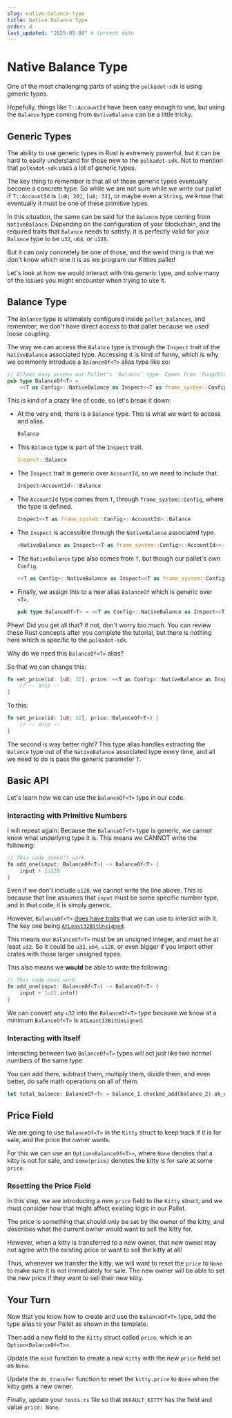 ```yaml
---
slug: native-balance-type
title: Native Balance Type
order: 4
last_updated: "2025-05-08" # Current date
---
```


# Native Balance Type

One of the most challenging parts of using the `polkadot-sdk` is using generic types.

Hopefully, things like `T::AccountId` have been easy enough to use, but using the `Balance` type coming from `NativeBalance` can be a little tricky.

## Generic Types

The ability to use generic types in Rust is extremely powerful, but it can be hard to easily understand for those new to the `polkadot-sdk`. Not to mention that `polkadot-sdk` uses a lot of generic types.

The key thing to remember is that all of these generic types eventually become a concrete type. So while we are not sure while we write our pallet if `T::AccountId` is `[u8; 20]`, `[u8; 32]`, or maybe even a `String`, we know that eventually it must be one of these primitive types.

In this situation, the same can be said for the `Balance` type coming from `NativeBalance`. Depending on the configuration of your blockchain, and the required traits that `Balance` needs to satisfy, it is perfectly valid for your `Balance` type to be `u32`, `u64`, or `u128`.

But it can only concretely be one of those, and the weird thing is that we don't know which one it is as we program our Kitties pallet!

Let's look at how we would interact with this generic type, and solve many of the issues you might encounter when trying to use it.

## Balance Type

The `Balance` type is ultimately configured inside `pallet_balances`, and remember, we don't have direct access to that pallet because we used loose coupling.

The way we can access the `Balance` type is through the `Inspect` trait of the `NativeBalance` associated type. Accessing it is kind of funny, which is why we commonly introduce a `BalanceOf<T>` alias type like so:

```rust
// Allows easy access our Pallet's `Balance` type. Comes from `Fungible` interface.
pub type BalanceOf<T> =
	<<T as Config>::NativeBalance as Inspect<<T as frame_system::Config>::AccountId>>::Balance;

```

This is kind of a crazy line of code, so let's break it down:

- At the very end, there is a `Balance` type. This is what we want to access and alias.
	```rust
	Balance
	```
- This `Balance` type is part of the `Inspect` trait.
	```rust
	Inspect::Balance
	```
- The `Inspect` trait is generic over `AccountId`, so we need to include that.
	```rust
	Inspect<AccountId>::Balance
	```
- The `AccountId` type comes from `T`, through `frame_system::Config`, where the type is defined.
	```rust
	Inspect<<T as frame_system::Config>::AccountId>::Balance
	```
- The `Inspect` is accessible through the `NativeBalance` associated type.
	```rust
	<NativeBalance as Inspect<<T as frame_system::Config>::AccountId>>::Balance
	```
- The `NativeBalance` type also comes from `T`, but though our pallet's own `Config`.
	```rust
	<<T as Config>::NativeBalance as Inspect<<T as frame_system::Config>::AccountId>>::Balance
	```
- Finally, we assign this to a new alias `BalanceOf` which is generic over `<T>`.
	```rust
	pub type BalanceOf<T> = <<T as Config>::NativeBalance as Inspect<<T as frame_system::Config>::AccountId>>::Balance
	```

Phew! Did you get all that? If not, don't worry too much. You can review these Rust concepts after you complete the tutorial, but there is nothing here which is specific to the `polkadot-sdk`.

Why do we need this `BalanceOf<T>` alias?

So that we can change this:

```rust
fn set_price(id: [u8; 32], price: <<T as Config>::NativeBalance as Inspect<<T as frame_system::Config>::AccountId>>::Balance) {
	// -- snip --
}
```

To this:

```rust
fn set_price(id: [u8; 32], price: BalanceOf<T>) {
	// -- snip --
}
```

The second is way better right? This type alias handles extracting the `Balance` type out of the `NativeBalance` associated type every time, and all we need to do is pass the generic parameter `T`.

## Basic API

Let's learn how we can use the `BalanceOf<T>` type in our code.

### Interacting with Primitive Numbers

I will repeat again: Because the `BalanceOf<T>` type is generic, we cannot know what underlying type it is. This means we CANNOT write the following:

```rust
// This code doesn't work
fn add_one(input: BalanceOf<T>) -> BalanceOf<T> {
	input + 1u128
}
```

Even if we don't include `u128`, we cannot write the line above. This is because that line assumes that `input` must be some specific number type, and in that code, it is simply generic.

However, `BalanceOf<T>` [does have traits](https://docs.rs/frame-support/38.0.0/frame_support/traits/tokens/trait.Balance.html) that we can use to interact with it. The key one being [`AtLeast32BitUnsigned`](https://docs.rs/polkadot-sdk-frame/0.7.0/polkadot_sdk_frame/arithmetic/trait.AtLeast32BitUnsigned.html).

This means our `BalanceOf<T>` must be an unsigned integer, and must be at least `u32`. So it could be `u32`, `u64`, `u128`, or even bigger if you import other crates with those larger unsigned types.

This also means we **would** be able to write the following:

```rust
// This code does work
fn add_one(input: BalanceOf<T>) -> BalanceOf<T> {
	input + 1u32.into()
}
```

We can convert any `u32` into the `BalanceOf<T>` type because we know at a minimum `BalanceOf<T>` is `AtLeast32BitUnsigned`.

### Interacting with Itself

Interacting between two `BalanceOf<T>` types will act just like two normal numbers of the same type.

You can add them, subtract them, multiply them, divide them, and even better, do safe math operations on all of them.

```rust
let total_balance: BalanceOf<T> = balance_1.checked_add(balance_2).ok_or(ArithmeticError::Overflow)?;
```

## Price Field

We are going to use `BalanceOf<T>` in the `Kitty` struct to keep track if it is for sale, and the price the owner wants.

For this we can use an `Option<BalanceOf<T>>`, where `None` denotes that a kitty is not for sale, and `Some(price)` denotes the kitty is for sale at some `price`.

### Resetting the Price Field

In this step, we are introducing a new `price` field to the `Kitty` struct, and we must consider how that might affect existing logic in our Pallet.

The price is something that should only be set by the owner of the kitty, and describes what the current owner would want to sell the kitty for.

However, when a kitty is transferred to a new owner, that new owner may not agree with the existing price or want to sell the kitty at all!

Thus, whenever we transfer the kitty, we will want to reset the `price` to `None` to make sure it is not immediately for sale.
The new owner will be able to set the new price if they want to sell their new kitty.

## Your Turn

Now that you know how to create and use the `BalanceOf<T>` type, add the type alias to your Pallet as shown in the template.

Then add a new field to the `Kitty` struct called `price`, which is an `Option<BalanceOf<T>>`.

Update the `mint` function to create a new `Kitty` with the new `price` field set as `None`.

Update the `do_transfer` function to reset the `kitty.price` to `None` when the kitty gets a new owner.

Finally, update your `tests.rs` file so that `DEFAULT_KITTY` has the field and value `price: None`.
